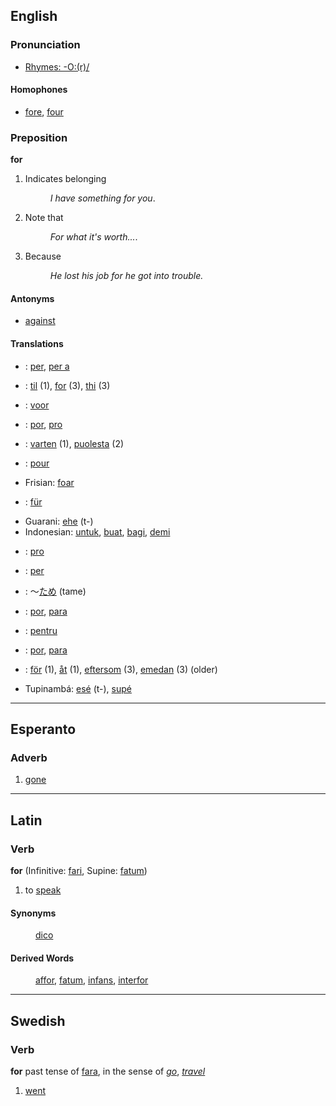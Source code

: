 ==English==

===Pronunciation===
*[[Rhymes:English:-O:(r)/|Rhymes: -O:(r)/]]

====Homophones====
*[[fore]], [[four]]

===Preposition===
'''for'''

# Indicates belonging
#: ''I have something for you''.
# Note that
#: ''For what it's worth...''.
# Because
#: ''He lost his job for he got into trouble.''

====Antonyms====
*[[against]]
====Translations====
*{{ca}}: [[per]], [[per a]]
*{{da}}: [[til]] (1), [[for]] (3), [[thi]] (3)
*{{nl}}: [[voor]]
*{{eo}}: [[por]], [[pro]]
*{{fi}}: [[varten]] (1), [[puolesta]] (2)
*{{fr}}: [[pour]]
*Frisian: [[foar]]
*{{de}}: [[für]]
*Guarani: [[ehe]] (t-)
*Indonesian: [[untuk]], [[buat]], [[bagi]], [[demi]]
*{{ia}}: [[pro]]
*{{it}}: [[per]]
*{{ja}}: ～[[ため]] (tame)
*{{pt}}: [[por]], [[para]]
*{{ro}}: [[pentru]]
*{{es}}: [[por]], [[para]]
*{{sv}}: [[för]] (1), [[åt]] (1), [[eftersom]] (3), [[emedan]] (3) (older)
*Tupinambá: [[esé]] (t-), [[supé]]

----

==Esperanto==

=== Adverb ===
# [[gone]]

----

==Latin==
===Verb===
'''for''' (Infinitive: [[fari]], Supine: [[fatum]])

#to [[speak]]
====Synonyms====
:[[dico]]
====Derived Words====
:[[affor]], [[fatum]], [[infans]], [[interfor]]
----
==Swedish==
===Verb===
'''for''' past tense of [[fara]], in the sense of ''[[go]]'', ''[[travel]]''

# [[went]]